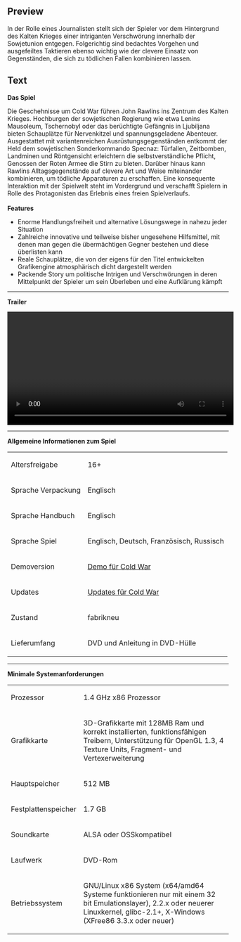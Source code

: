 ==Preview==
<p>In der Rolle eines Journalisten stellt sich der Spieler vor dem Hintergrund des Kalten Krieges einer intriganten Verschw&ouml;rung innerhalb der Sowjetunion entgegen. Folgerichtig sind bedachtes Vorgehen und ausgefeiltes Taktieren ebenso wichtig wie der clevere Einsatz von Gegenst&auml;nden, die sich zu t&ouml;dlichen Fallen kombinieren lassen.</p>

==Text==
<p><strong><strong>Das Spiel</strong></strong></p>
<p>Die Geschehnisse um Cold War f&uuml;hren John Rawlins ins Zentrum des Kalten Krieges. Hochburgen der sowjetischen Regierung wie etwa Lenins Mausoleum, Tschernobyl oder das ber&uuml;chtigte Gef&auml;ngnis in Ljubiljana bieten Schaupl&auml;tze f&uuml;r Nervenkitzel und spannungsgeladene Abenteuer. Ausgestattet mit variantenreichen Ausr&uuml;stungsgegenst&auml;nden entkommt der Held dem sowjetischen Sonderkommando Specnaz: T&uuml;rfallen, Zeitbomben, Landminen und R&ouml;ntgensicht erleichtern die selbstverst&auml;ndliche Pflicht, Genossen der Roten Armee die Stirn zu bieten. Dar&uuml;ber hinaus kann Rawlins Alltagsgegenst&auml;nde auf clevere Art und Weise miteinander kombinieren, um t&ouml;dliche Apparaturen zu erschaffen. Eine konsequente Interaktion mit der Spielwelt steht im Vordergrund und verschafft Spielern in Rolle des Protagonisten das Erlebnis eines freien Spielverlaufs. <br /><br /><strong>Features</strong></p>
<ul>
<li>Enorme Handlungsfreiheit und alternative L&ouml;sungswege in nahezu jeder Situation</li>
<li>Zahlreiche innovative und teilweise bisher ungesehene Hilfsmittel, mit denen man gegen die &uuml;berm&auml;chtigen Gegner bestehen und diese &uuml;berlisten kann</li>
<li>Reale Schaupl&auml;tze, die von der eigens f&uuml;r den Titel entwickelten Grafikengine atmosph&auml;risch dicht dargestellt werden</li>
<li>Packende Story um politische Intrigen und Verschw&ouml;rungen in deren Mittelpunkt der Spieler um sein &Uuml;berleben und eine Aufkl&auml;rung k&auml;mpft</li>
</ul>
<ul>
</ul>
<p></p>
<hr />
<p><strong>Trailer</strong></p>
<p><video width="515" controls="true"> <source src="http://videos.fun4tux.ch/coldwar-trailer-en.ogg"></source> Ihr Browser unterst&uuml;tzt das video-Tag nicht! Dies ist eine gute Gelegenheit, einen brauchbaren <a href="http://www.mozilla-europe.org/de/firefox/">Browser zu besorgen</a>!</video></p>
<hr />
<p><strong><strong>Allgemeine Informationen zum Spiel</strong></strong></p>
<table border="0">
<tbody>
<tr>
<td>Altersfreigabe<br /></td>
<td>16+</td>
</tr>
<tr>
<td>Sprache Verpackung</td>
<td>Englisch</td>
</tr>
<tr>
<td>Sprache Handbuch</td>
<td>Englisch<br /></td>
</tr>
<tr>
<td>Sprache Spiel</td>
<td>Englisch, Deutsch, Franz&ouml;sisch, Russisch</td>
</tr>
<tr>
<td>Demoversion</td>
<td><a href="http://demofiles.linuxgamepublishing.com/coldwar/">Demo f&uuml;r Cold War</a><br /></td>
</tr>
<tr>
<td>Updates</td>
<td><a href="http://updatefiles.linuxgamepublishing.com/coldwar/" target="_blank">Updates f&uuml;r Cold War</a></td>
</tr>
<tr>
<td>Zustand</td>
<td>fabrikneu</td>
</tr>
<tr>
<td>Lieferumfang</td>
<td>DVD und Anleitung in DVD-H&uuml;lle</td>
</tr>
</tbody>
</table>
<p></p>
<hr />
<p><strong><strong>Minimale Systemanforderungen</strong></strong><strong><br /></strong></p>
<table border="0">
<tbody>
<tr>
<td>Prozessor<br /></td>
<td>1.4 GHz x86 Prozessor</td>
</tr>
<tr>
<td>Grafikkarte<br /></td>
<td>3D-Grafikkarte mit 128MB Ram und korrekt installierten, funktionsf&auml;higen Treibern, Unterst&uuml;tzung f&uuml;r <span>OpenGL 1.3, 4 Texture Units, Fragment- und Vertexerweiterung</span></td>
</tr>
<tr>
<td>Hauptspeicher</td>
<td>512 MB</td>
</tr>
<tr>
<td>Festplattenspeicher<br /></td>
<td>1.7 GB</td>
</tr>
<tr>
<td>Soundkarte</td>
<td>ALSA oder OSSkompatibel</td>
</tr>
<tr>
<td>Laufwerk</td>
<td>DVD-Rom</td>
</tr>
<tr>
<td>Betriebssystem<br /></td>
<td>
<p>GNU/Linux x86 System (x64/amd64 Systeme funktionieren nur mit einem 32 bit Emulationslayer), 2.2.x oder neuerer Linuxkernel, glibc-2.1+, X-Windows (XFree86 3.3.x oder neuer)</p>
</td>
</tr>
</tbody>
</table>
